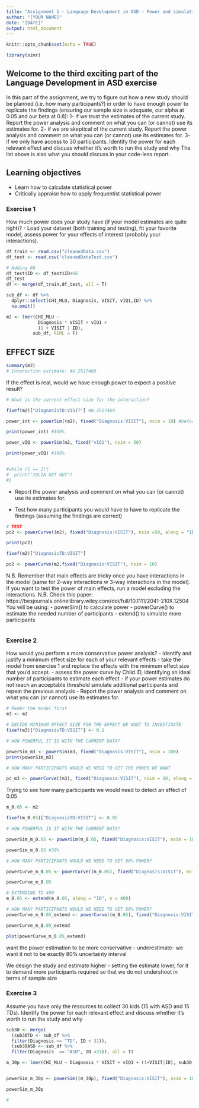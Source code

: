 ```yaml
---
title: "Assignment 1 - Language Development in ASD - Power and simulations"
author: "[YOUR NAME]"
date: "[DATE]"
output: html_document
---
```


```r
knitr::opts_chunk$set(echo = TRUE)
```

```r
library(simr)
```

## Welcome to the third exciting part of the Language Development in ASD exercise

In this part of the assignment, we try to figure out how a new study should be planned (i.e. how many participants?) in order to have enough power to replicate the findings (ensuring our sample size is adequate, our alpha at 0.05 and our beta at 0.8):
1- if we trust the estimates of the current study. Report the power analysis and comment on what you can (or cannot) use its estimates for.
2- if we are skeptical of the current study. Report the power analysis and comment on what you can (or cannot) use its estimates for.
3- if we only have access to 30 participants. Identify the power for each relevant effect and discuss whether it's worth to run the study and why
The list above is also what you should discuss in your code-less report.


## Learning objectives

- Learn how to calculate statistical power
- Critically appraise how to apply frequentist statistical power

### Exercise 1

How much power does your study have (if your model estimates are quite right)?
- Load your dataset (both training and testing), fit your favorite model, assess power for your effects of interest (probably your interactions).

```r
df_train <- read.csv("cleanedData.csv")
df_test <- read.csv("cleanedDataTest.csv")

# Adding 66
df_test$ID <- df_test$ID+66
df_test
df <- merge(df_train,df_test, all = T)

sub_df <- df %>% 
  dplyr::select(CHI_MLU, Diagnosis, VISIT, vIQ1,ID) %>% 
  na.omit()

m2 <- lmer(CHI_MLU ~
            Diagnosis * VISIT + vIQ1 + 
            (1 + VISIT | ID), 
          sub_df, REML = F)

```

## EFFECT SIZE
```r

summary(m2)
# Interaction estimate: #0.2517469

```

If the effect is real, would we have enough power to expect a positive result? 

```r

# What is the current effect size for the interaction? 

fixef(m2)["DiagnosisTD:VISIT"] #0.2517469

power_int <- powerSim((m2), fixed("Diagnosis:VISIT"), nsim = 10) #before it said along = ID in the end

print(power_int) #100%

power_vIQ <- powerSim(m2, fixed("vIQ1"), nsim = 50)

print(power_vIQ) #100%


#while (1 == 1){
#  print("JULIA GET OUT")
#}

```

- Report the power analysis and comment on what you can (or cannot) use its estimates for.

- Test how many participants you would have to have to replicate the findings (assuming the findings are correct)

```r
# TEST
pc2 <- powerCurve((m2), fixed("Diagnosis:VISIT"), nsim =50, along = "ID")

print(pc2)

fixef(m2)["DiagnosisTD:VISIT"]

pc2 <- powerCurve(m2,fixed("Diagnosis:VISIT"), nsim = 10)

```


N.B. Remember that main effects are tricky once you have interactions in the model (same for 2-way interactions w 3-way interactions in the model). If you want to test the power of main effects, run a model excluding the interactions.
N.B. Check this paper: https://besjournals.onlinelibrary.wiley.com/doi/full/10.1111/2041-210X.12504
You will be using:
- powerSim() to calculate power
- powerCurve() to estimate the needed number of participants
- extend() to simulate more participants

```r

```


### Exercise 2

How would you perform a more conservative power analysis?
- Identify and justify a minimum effect size for each of your relevant effects
- take the model from exercise 1 and replace the effects with the minimum effect size that you'd accept.
- assess the power curve by Child.ID, identifying an ideal number of participants to estimate each effect
- if your power estimates do not reach an acceptable threshold simulate additional participants and repeat the previous analysis
- Report the power analysis and comment on what you can (or cannot) use its estimates for.

```r

# Reder the model first
m3 <- m2

# DECIDE MINIMUM EFFECT SIZE FOR THE EFFECT WE WANT TO INVESTIGATE
fixef(m3)["DiagnosisTD:VISIT"] <- 0.1

# HOW POWERFUL IT IS WITH THE CURRENT DATA?

powerSim_m3 <- powerSim(m3, fixed("Diagnosis:VISIT"), nsim = 100)
print(powerSim_m3)

# HOW MANY PARTICIPANTS WOULD WE NEED TO GET THE POWER WE WANT

pc_m3 <- powerCurve((m3), fixed("Diagnosis:VISIT"), nsim = 10, along = "ID")


```

Trying to see how many participants we would need to detect an effect of 0.05
```r
m_0.05 <- m2

fixef(m_0.05)["DiagnosisTD:VISIT"] <- 0.05

# HOW POWERFUL IS IT WITH THE CURRENT DATA? 

powerSim_m_0.05 <- powerSim(m_0.05, fixed("Diagnosis:VISIT"), nsim = 100)

powerSim_m_0.05 #38%

# HOW MANY PARTICIPANTS WOULD WE NEED TO GET 80% POWER? 

powerCurve_m_0.05 <- powerCurve((m_0.05), fixed("Diagnosis:VISIT"), nsim = 10, along = "ID")

powerCurve_m_0.05

# EXTENDING TO 400
m_0.05 <- extend(m_0.05, along = "ID", n = 400)

# HOW MANY PARTICIPANTS WOULD WE NEED TO GET 80% POWER? 
powerCurve_m_0.05_extend <- powerCurve((m_0.05), fixed("Diagnosis:VISIT"), nsim = 50, along = "ID")

powerCurve_m_0.05_extend

plot(powerCurve_m_0.05_extend)

```
want the power estimation to be more conservative - underestimate- we want it not to be exactly 80% 
uncertainty interval

We design the study and estimate higher - 
setting the estimate lower, for it to demand more participants required so that we do not undershoot in terms of sample size



### Exercise 3

Assume you have only the resources to collect 30 kids (15 with ASD and 15 TDs). Identify the power for each relevant effect and discuss whether it's worth to run the study and why

```r

sub30 <- merge(
  (sub30TD <- sub_df %>% 
  filter(Diagnosis == "TD", ID < 31)),
  (sub30ASD <- sub_df %>% 
  filter(Diagnosis  == "ASD", ID <31)), all = T)

m_30p <- lmer(CHI_MLU ~ Diagnosis * VISIT + vIQ1 + (1+VISIT|ID), sub30, REML = F)


powerSim_m_30p <- powerSim((m_30p), fixed("Diagnosis:VISIT"), nsim = 100)

powerSim_m_30p

# 
```
